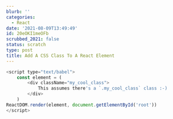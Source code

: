 ```yaml
---
blurb: ''
categories:
  - React
date: '2021-08-09T13:49:49'
id: 20eOKI1meOFb
scrubbed_2021: false
status: scratch
type: post
title: Add A CSS Class To A React Element
---
```


```javascript
<script type="text/babel">
    const element = (
        <div className="my_cool_class">
            This assumes there's a `.my_cool_class` class :-)
        </div>
    )
ReactDOM.render(element, document.getElementById('root'))
</script>
